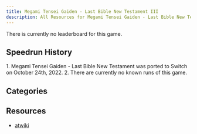 ```yaml
---
title: Megami Tensei Gaiden - Last Bible New Testament III
description: All Resources for Megami Tensei Gaiden - Last Bible New Testament III
---
```



<DocsHero 
    content="Megami Tensei Gaiden - Last Bible New Testament is the third entry of the mobile Last Bible series."
    srcUrl={cover}
    alt="Megami Tensei Gaiden - Last Bible III Cover"
/>

<Card title='Leaderboard'>There is currently no leaderboard for this game.</Card>

## Speedrun History

<Tabs>
<TabItem label="Any%">
<Steps> 
1. Megami Tensei Gaiden - Last Bible New Testament was ported to Switch on October 24th, 2022.
2. There are currently no known runs of this game.
</Steps>
</TabItem>
</Tabs>

## Categories
<CardGrid>
    <Card title="Any%"></Card>
</CardGrid>

## Resources
- [atwiki](https://w.atwiki.jp/shinyakulastbible3/)